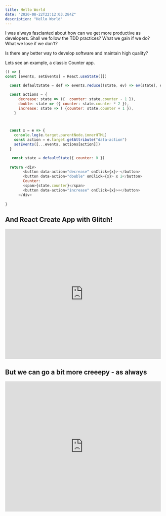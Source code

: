 ```yaml
---
title: Hello World
date: "2020-08-22T22:12:03.284Z"
description: "Hello World"
---
```

I was always fascianted about how can we get more productive as developers.
Shall we follow the TDD practices? What we gain if we do? What we lose if we don't?

Is there any better way to develop software and maintain high quality?

Lets see an example, a classic Counter app. 

```javascript live=true title=Counter
() => {
const [events, setEvents] = React.useState([])

  const defaultState = def => events.reduce((state, ev) => ev(state), def)

  const actions = {
      decrease: state => ({  counter: state.counter - 1 }),
      double: state => ({ counter: state.counter * 2 }),
      increase: state => ( {counter: state.counter + 1 }),
    }



  const x = e => {
    console.log(e.target.parentNode.innerHTML)
    const action = e.target.getAttribute("data-action")
    setEvents([...events, actions[action]])
  }

   const state = defaultState({ counter: 0 })
  
  return <div>
        <button data-action="decrease" onClick={x}>-</button>
        <button data-action="double" onClick={x}> x 2</button>
        Counter:
        <span>{state.counter}</span>
        <button data-action="increase" onClick={x}>+</button>
      </div>
    
}

```

## And React Create App with Glitch!

<div class="glitch-embed-wrap" style="height: 420px; width: 100%;">
  <iframe
    src="https://glitch.com/embed/#!/embed/bouncy-curious-town?path=public/index.html&previewSize=100"
    title="bouncy-curious-town on Glitch"
    allow="geolocation; microphone; camera; midi; vr; encrypted-media"
    style="height: 100%; width: 100%; border: 0;">
  </iframe>
</div>

## But we can go a bit more creeepy - as always

<!-- Copy and Paste Me -->
<div class="glitch-embed-wrap" style="height: 420px; width: 100%;">
  <iframe
    src="https://glitch.com/embed/#!/embed/zed-vision-zed-vision-build?path=index.html&previewSize=100"
    title="zed-vision-zed-vision-build on Glitch"
    allow="geolocation; microphone; camera; midi; vr; encrypted-media"
    style="height: 100%; width: 100%; border: 0;">
  </iframe>
</div>